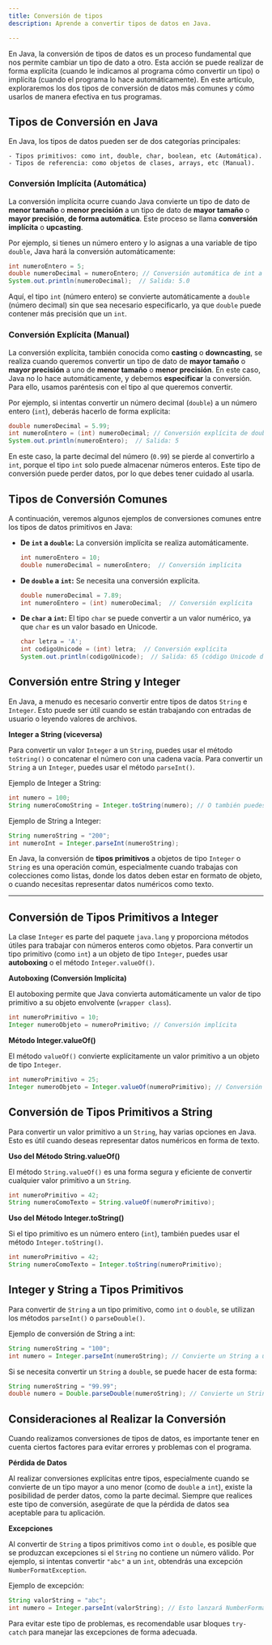 ```yaml
---
title: Conversión de tipos
description: Aprende a convertir tipos de datos en Java.

---
```













































En Java, la conversión de tipos de datos es un proceso fundamental que nos permite cambiar un tipo de dato a otro. Esta acción se puede realizar de forma explícita (cuando le indicamos al programa cómo convertir un tipo) o implícita (cuando el programa lo hace automáticamente). En este artículo, exploraremos los dos tipos de conversión de datos más comunes y cómo usarlos de manera efectiva en tus programas.

## Tipos de Conversión en Java

En Java, los tipos de datos pueden ser de dos categorías principales:

    - Tipos primitivos: como int, double, char, boolean, etc (Automática).
    - Tipos de referencia: como objetos de clases, arrays, etc (Manual).

### Conversión Implícita (Automática)

La conversión implícita ocurre cuando Java convierte un tipo de dato de **menor tamaño** o **menor precisión** a un tipo de dato de **mayor tamaño** o **mayor precisión**, **de forma automática**. Este proceso se llama **conversión implícita** o **upcasting**.

Por ejemplo, si tienes un número entero y lo asignas a una variable de tipo `double`, Java hará la conversión automáticamente:

```java
int numeroEntero = 5;
double numeroDecimal = numeroEntero; // Conversión automática de int a double
System.out.println(numeroDecimal);  // Salida: 5.0
```

Aquí, el tipo `int` (número entero) se convierte automáticamente a `double` (número decimal) sin que sea necesario especificarlo, ya que `double` puede contener más precisión que un `int`.

### Conversión Explícita (Manual)

La conversión explícita, también conocida como **casting** o **downcasting**, se realiza cuando queremos convertir un tipo de dato de **mayor tamaño** o **mayor precisión** a uno de **menor tamaño** o **menor precisión**. En este caso, Java no lo hace automáticamente, y debemos **especificar** la conversión. Para ello, usamos paréntesis con el tipo al que queremos convertir.

Por ejemplo, si intentas convertir un número decimal (`double`) a un número entero (`int`), deberás hacerlo de forma explícita:

```java
double numeroDecimal = 5.99;
int numeroEntero = (int) numeroDecimal; // Conversión explícita de double a int
System.out.println(numeroEntero);  // Salida: 5
```

En este caso, la parte decimal del número (`0.99`) se pierde al convertirlo a `int`, porque el tipo `int` solo puede almacenar números enteros. Este tipo de conversión puede perder datos, por lo que debes tener cuidado al usarla.

## Tipos de Conversión Comunes

A continuación, veremos algunos ejemplos de conversiones comunes entre los tipos de datos primitivos en Java:

- **De `int` a `double`:** La conversión implícita se realiza automáticamente.
  ```java
  int numeroEntero = 10;
  double numeroDecimal = numeroEntero;  // Conversión implícita
  ```

- **De `double` a `int`:** Se necesita una conversión explícita.
  ```java
  double numeroDecimal = 7.89;
  int numeroEntero = (int) numeroDecimal;  // Conversión explícita
  ```

- **De `char` a `int`:** El tipo `char` se puede convertir a un valor numérico, ya que `char` es un valor basado en Unicode.
  ```java
  char letra = 'A';
  int codigoUnicode = (int) letra;  // Conversión explícita
  System.out.println(codigoUnicode);  // Salida: 65 (código Unicode de 'A')
  ```

## Conversión entre String y Integer

En Java, a menudo es necesario convertir entre tipos de datos `String` e `Integer`. Esto puede ser útil cuando se están trabajando con entradas de usuario o leyendo valores de archivos.

**Integer a String (viceversa)**

Para convertir un valor `Integer` a un `String`, puedes usar el método `toString()` o concatenar el número con una cadena vacía. Para convertir un `String` a un `Integer`, puedes usar el método `parseInt()`.

Ejemplo de Integer a String:

```java
int numero = 100;
String numeroComoString = Integer.toString(numero); // O también puedes hacer: String numeroComoString = "" + numero;
```

Ejemplo de String a Integer:

```java
String numeroString = "200";
int numeroInt = Integer.parseInt(numeroString);
```

En Java, la conversión de **tipos primitivos** a objetos de tipo `Integer` o `String` es una operación común, especialmente cuando trabajas con colecciones como listas, donde los datos deben estar en formato de objeto, o cuando necesitas representar datos numéricos como texto.

---

## Conversión de Tipos Primitivos a Integer

La clase `Integer` es parte del paquete `java.lang` y proporciona métodos útiles para trabajar con números enteros como objetos. Para convertir un tipo primitivo (como `int`) a un objeto de tipo `Integer`, puedes usar **autoboxing** o el método `Integer.valueOf()`.

**Autoboxing (Conversión Implícita)**

El autoboxing permite que Java convierta automáticamente un valor de tipo primitivo a su objeto envolvente (`wrapper class`).

```java
int numeroPrimitivo = 10;
Integer numeroObjeto = numeroPrimitivo; // Conversión implícita
```

**Método Integer.valueOf()**

El método `valueOf()` convierte explícitamente un valor primitivo a un objeto de tipo `Integer`.

```java
int numeroPrimitivo = 25;
Integer numeroObjeto = Integer.valueOf(numeroPrimitivo); // Conversión explícita
```

## Conversión de Tipos Primitivos a String

Para convertir un valor primitivo a un `String`, hay varias opciones en Java. Esto es útil cuando deseas representar datos numéricos en forma de texto.

**Uso del Método String.valueOf()**

El método `String.valueOf()` es una forma segura y eficiente de convertir cualquier valor primitivo a un `String`.

```java
int numeroPrimitivo = 42;
String numeroComoTexto = String.valueOf(numeroPrimitivo);
```

**Uso del Método Integer.toString()**

Si el tipo primitivo es un número entero (`int`), también puedes usar el método `Integer.toString()`.

```java
int numeroPrimitivo = 42;
String numeroComoTexto = Integer.toString(numeroPrimitivo);
```

## Integer y String a Tipos Primitivos

Para convertir de `String` a un tipo primitivo, como `int` o `double`, se utilizan los métodos `parseInt()` o `parseDouble()`.

Ejemplo de conversión de String a int:

```java
String numeroString = "100";
int numero = Integer.parseInt(numeroString); // Convierte un String a un tipo primitivo int
```

Si se necesita convertir un `String` a `double`, se puede hacer de esta forma:

```java
String numeroString = "99.99";
double numero = Double.parseDouble(numeroString); // Convierte un String a un tipo primitivo double
```

## Consideraciones al Realizar la Conversión

Cuando realizamos conversiones de tipos de datos, es importante tener en cuenta ciertos factores para evitar errores y problemas con el programa.

**Pérdida de Datos**

Al realizar conversiones explícitas entre tipos, especialmente cuando se convierte de un tipo mayor a uno menor (como de `double` a `int`), existe la posibilidad de perder datos, como la parte decimal. Siempre que realices este tipo de conversión, asegúrate de que la pérdida de datos sea aceptable para tu aplicación.

**Excepciones**

Al convertir de `String` a tipos primitivos como `int` o `double`, es posible que se produzcan excepciones si el `String` no contiene un número válido. Por ejemplo, si intentas convertir `"abc"` a un `int`, obtendrás una excepción `NumberFormatException`.

Ejemplo de excepción:

```java
String valorString = "abc";
int numero = Integer.parseInt(valorString); // Esto lanzará NumberFormatException
```

Para evitar este tipo de problemas, es recomendable usar bloques `try-catch` para manejar las excepciones de forma adecuada.

